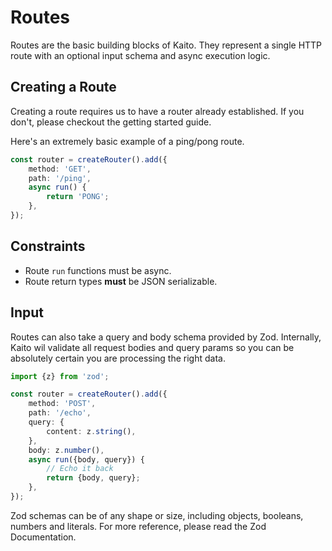 
# Routes

Routes are the basic building blocks of Kaito. They represent a single HTTP route with an optional input schema and async execution logic.

## Creating a Route

Creating a route requires us to have a router already established. If you don't, please checkout the <Link href="/getting-started#concepts">getting started</Link> guide.

Here's an extremely basic example of a ping/pong route.

```ts
const router = createRouter().add({
	method: 'GET',
	path: '/ping',
	async run() {
		return 'PONG';
	},
});
```

## Constraints

- Route `run` functions must be async.
- Route return types **must** be JSON serializable.

## Input

Routes can also take a query and body schema provided by Zod. Internally, Kaito wil validate all request bodies and query params so you can be absolutely certain you are processing the right data.

```ts
import {z} from 'zod';

const router = createRouter().add({
	method: 'POST',
	path: '/echo',
	query: {
		content: z.string(),
	},
	body: z.number(),
	async run({body, query}) {
		// Echo it back
		return {body, query};
	},
});
```

Zod schemas can be of any shape or size, including objects, booleans, numbers and literals. For more reference, please read the <Link href="https://github.com/colinhacks/zod#basic-usage">Zod Documentation</Link>.
